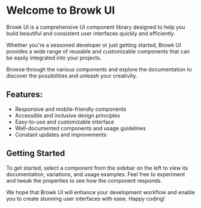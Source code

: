 
<Meta title="Browk UI"/>

  <div>
    <h1>Welcome to Browk UI</h1>
    <p>
      Browk UI is a comprehensive UI component library designed to help you build beautiful and consistent user interfaces
      quickly and efficiently.
    </p>
    <p>
      Whether you're a seasoned developer or just getting started, Browk UI provides a wide range of reusable and customizable
      components that can be easily integrated into your projects.
    </p>
    <p>
      Browse through the various components and explore the documentation to discover the possibilities and unleash your creativity.
    </p>
    <h2>Features:</h2>
    <ul>
      <li>Responsive and mobile-friendly components</li>
      <li>Accessible and inclusive design principles</li>
      <li>Easy-to-use and customizable interface</li>
      <li>Well-documented components and usage guidelines</li>
      <li>Constant updates and improvements</li>
    </ul>
    <h2>Getting Started</h2>
    <p>
      To get started, select a component from the sidebar on the left to view its documentation, variations, and usage examples.
      Feel free to experiment and tweak the properties to see how the component responds.
    </p>
    <p>
      We hope that Browk UI will enhance your development workflow and enable you to create stunning user interfaces with ease.
      Happy coding!
    </p>
  </div>